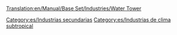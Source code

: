 [[Translation:en/Manual/Base Set/Industries/Water Tower]]

{{es/Industrias| nombre=Torre de agua
| imagen=en/Water tower.gif| climas=[[es/Manual/Clima|Subtropical]]
| acepta=[[es/Manual/Base Set/Cargos/Agua|Agua]]
| produce=Nada
| notas=No existe en otros [[es/Manual/Clima|climas]]. Solo puede situarse en zonas desérticas.
}}

[[Category:es/Industrias secundarias]]
[[Category:es/Industrias de clima subtropical]]